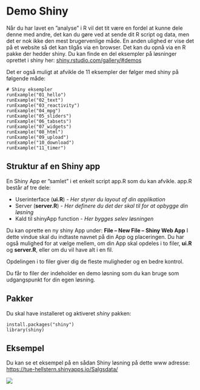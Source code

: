 # Demo Shiny {#shiny}
Når du har lavet en ”analyse” i R vil det tit være en fordel at kunne dele denne med andre, det kan du gøre ved at sende dit R script og data, men det er nok ikke den mest brugervenlige måde.
En anden ulighed er vise det på et website så det kan tilgås via en browser. Det kan du opnå via en R pakke der hedder shiny.
Du kan finde en del eksempler på løsninger oprettet i shiny her: <a href="https://shiny.rstudio.com/gallery/#demos" target="_blank">shiny.rstudio.com/gallery/#demos</a>

Det er også muligt at afvikle de 11 eksempler der følger med shiny på følgende måde:

```
# Shiny eksempler
runExample("01_hello")
runExample("02_text")
runExample("03_reactivity")
runExample("04_mpg")
runExample("05_sliders")
runExample("06_tabsets")
runExample("07_widgets")
runExample("08_html")
runExample("09_upload")
runExample("10_download")
runExample("11_timer")
```

## Struktur af en Shiny app
En Shiny App er ”samlet” i et enkelt script app.R som du kan afvikle.
app.R består af tre dele:

* Userinterface (**ui.R**) - *Her styrer du layout af din applikation*
* Server (**server.R**) - *Her definere du det der skal til for at opbygge din løsning*
* Kald til shinyApp function - *Her bygges selev løsningen*

Du kan oprette en ny shiny App under: 
**File – New File – Shiny Web App**
I dette vindue skal du indtaste navnet på din App og placeringen. Du har også mulighed for at vælge mellem, om din App skal opdeles i to filer, **ui.R** og **server.R**, eller om du vil have alt i en fil. 

Opdelingen i to filer giver dig de fleste muligheder og en bedre kontrol.

Du får to filer der indeholder en demo løsning som du kan bruge som 
udgangspunkt for din egen løsning.

## Pakker
Du skal have installeret og aktiveret *shiny* pakken:

```
install.packages("shiny")
library(shiny)
```

## Eksempel
Du kan se et eksempel på en sådan Shiny løsning på dette www adresse: <a href="https://tue-hellstern.shinyapps.io/Salgsdata/" target="_blank">https://tue-hellstern.shinyapps.io/Salgsdata/</a>

![](img/shiny.png)



